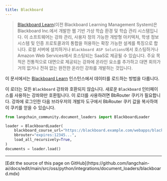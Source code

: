 ```yaml
---
title: Blackboard
---
```


>[Blackboard Learn](https://en.wikipedia.org/wiki/Blackboard_Learn)(이전 Blackboard Learning Management System)은 Blackboard Inc.에서 개발한 웹 기반 가상 학습 환경 및 학습 관리 시스템입니다. 이 소프트웨어는 강좌 관리, 사용자 정의 가능한 개방형 아키텍처, 학생 정보 시스템 및 인증 프로토콜과의 통합을 허용하는 확장 가능한 설계를 특징으로 합니다. 로컬 서버에 설치하거나 `Blackboard ASP Solutions`에서 호스팅하거나 Amazon Web Services에서 호스팅되는 SaaS로 제공될 수 있습니다. 주요 목적은 전통적으로 대면으로 제공되는 강좌에 온라인 요소를 추가하고 대면 회의가 거의 없거나 전혀 없는 완전한 온라인 강좌를 개발하는 것입니다.

이 문서에서는 [Blackboard Learn](https://www.anthology.com/products/teaching-and-learning/learning-effectiveness/blackboard-learn) 인스턴스에서 데이터를 로드하는 방법을 다룹니다.

이 로더는 모든 `Blackboard` 강좌와 호환되지 않습니다. 새로운 `Blackboard` 인터페이스를 사용하는 강좌와만 호환됩니다.
    이 로더를 사용하려면 BbRouter 쿠키가 필요합니다. 강좌에 로그인한 다음
    브라우저의 개발자 도구에서 BbRouter 쿠키 값을 복사하여
    이 쿠키를 얻을 수 있습니다.

```python
from langchain_community.document_loaders import BlackboardLoader

loader = BlackboardLoader(
    blackboard_course_url="https://blackboard.example.com/webapps/blackboard/execute/announcement?method=search&context=course_entry&course_id=_123456_1",
    bbrouter="expires:12345...",
    load_all_recursively=True,
)
documents = loader.load()
```

---

<Callout icon="pen-to-square" iconType="regular">
  [Edit the source of this page on GitHub](https://github.com/langchain-ai/docs/edit/main/src/oss/python/integrations/document_loaders/blackboard.mdx)
</Callout>
